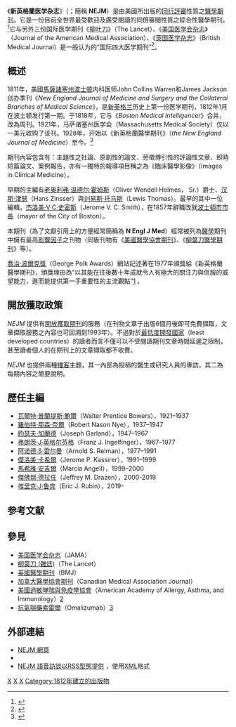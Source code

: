 {{Infobox_Journal |
| title = 新英格蘭医学杂志
| native_title =The New England Journal of Medicine
| native_title_lang = en
| cover = 
| discipline = [[同行評審|同行評審]][[醫學期刊|醫學期刊]]
| language = [[英語|英語]]
| abbreviation = N Engl J Med
| publisher = [[麻州醫學學會|麻州醫學學會]]
| country = {{USA}}
| history = 創刊於1812年
| website = http://www.nejm.org/
| ISSN =  0028-4793
}}

《'''新英格蘭医学杂志'''》（{{lang-en|''The New England Journal of Medicine''}}；簡稱 '''NEJM'''）是由美國{{link-en|麻省醫學協會|Massachusetts Medical Society}}所出版的[[同行評審|同行評審]]性質之[[醫學期刊|醫學期刊]]。它是一份目前全世界最受歡迎及廣受閱讀的同儕審閱性質之綜合性醫學期刊。<ref name= "NYT 200 years">{{cite news |last= Zuger |first= Abigail |date= March 19, 2012 |title= A journal stands out in prestige and longevity |newspaper= [[The_New_York_Times|The New York Times]] |url= http://www.nytimes.com/2012/03/20/science/200-years-of-the-new-england-journal-of-medicine.html |accessdate= 2014-06-24 |archive-date= 2020-11-01 |archive-url= https://web.archive.org/web/20201101182107/https://www.nytimes.com/2012/03/20/science/200-years-of-the-new-england-journal-of-medicine.html |dead-url= no }}</ref>它与另外三份国际医学期刊《[[柳葉刀_(雜誌)|柳叶刀]]》（The Lancet）、《[[美国医学会杂志|美国医学会杂志]]》（Journal of the American Medical Association）、《[[英國醫學期刊|英国医学杂志]]》（British Medical Journal）是一般认为的“国际四大医学期刊”<ref>{{cite book |author1=Robert B. Taylor |title=Medical Writing: A Guide for Clinicians, Educators, and Researchers |publisher=Springer |isbn=978-3-319-70125-7 |page=125 |edition=Third}}</ref>。

==概述==
1811年，美國[[馬薩諸塞州|馬薩諸塞州]][[波士顿|波士顿]]内科医师John Collins Warren和James Jackson创办季刊《''New England Journal of Medicine and Surgery and the Collateral Branches of Medical Science''》，是[[新英格兰|新英格兰]]历史上第一份医学期刊，1812年1月在波士顿发行第一期。于1818年，它与《''Boston Medical Intelligencer''》合并，改為周刊。1921年，马萨诸塞州医学会（Massachusetts Medical Society）仅以一美元收购了该刊。1928年，开始以《新英格蘭醫學期刊》（''the'' ''New England Journal of Medicine''）至今。<ref>{{Cite web|url=http://www.nejm.org/page/about-nejm/history-and-mission|title=About NEJMPast and Present|accessdate=2016-05-13|author=|date=|publisher=NEJM Group|archive-date=2017-11-10|archive-url=https://web.archive.org/web/20171110232047/http://www.nejm.org/page/about-nejm/history-and-mission|dead-url=no}}</ref>

期刊內容包含有：主題性之社論、原創性的論文、旁徵博引性的評論性文章、即時短篇論文、案例報告，亦有一獨特的報導項目稱之為《臨床醫學影像》（Images in Clinical Medicine）。

早期的主編有[[老奥利弗·温德尔·霍姆斯|老奥利弗·温德尔·霍姆斯]]（Oliver Wendell Holmes， Sr.）爵士、[[汉斯·津瑟|汉斯·津瑟]]（Hans Zinsser）與[[刘易斯·托马斯|刘易斯·托马斯]]（Lewis Thomas）。最早的其中一位編輯，[[杰洛美·V·C·史密斯|杰洛美·V·C·史密斯]]（Jerome V. C. Smith），在1857年辭職改就[[波士頓市市長|波士頓市市長]]（mayor of the City of Boston）。 

本期刊（為了文獻引用上的方便經常簡稱為 '''N Engl J Med'''）經常被列為[[医学|醫學]]期刊中擁有最高[[影響因子|影響因子]]之刊物（同級刊物有《[[美國醫學協會期刊|美國醫學協會期刊]]》、《[[柳葉刀醫學期刊|柳葉刀醫學期刊]]》等）。

[[喬治·波爾克獎|喬治·波爾克獎]]（George Polk Awards）網站記述著在1977年頒獎給《新英格蘭醫學期刊》，頒獎理由為“以其能在往後數十年成就令人有極大的關注力與信服的威望能力，進而能提供第一手重要性的主流觀點”[http://www.brooklyn.liu.edu/polk/history.html] {{Wayback|url=http://www.brooklyn.liu.edu/polk/history.html |date=20100328153003 }}。

== 開放獲取政策 ==
''NEJM'' 提供有[[開放獲取期刊列表|開放獲取期刊]]的服務（在刊物文章于出版6個月後即可免費擷取，文章擷取服務之內容也可回溯到1993年）。不過對於[[最低度開發國家|最低度開發國家]]（least developed countries）的讀者而言不僅可以不受閱讀期刊文章時間延遲之限制，甚至讀者個人的在期刊上的文章擷取都不收費。

''NEJM'' 也提供兩種[[播客|播客]]主題，其一內部為投稿的醫生或研究人員的專訪，其二為每期內容之簡要說明。

== 歷任主編 ==
* [[瓦爾特·普蘭提斯·鮑爾|瓦爾特·普蘭提斯·鮑爾]]（Walter Prentice Bowers），1921–1937
* [[羅伯特·那森·奈爾|羅伯特·那森·奈爾]]（Robert Nason Nye），1937–1947
* [[約瑟夫·加蘭德|約瑟夫·加蘭德]]（Joseph Garland），1947–1967
* [[弗朗茨·J·英格尔芬格|弗朗茨·J·英格尔芬格]]（Franz J. Ingelfinger），1967–1977
* [[阿诺德·S·雷尔曼|阿诺德·S·雷尔曼]]（Arnold S. Relman），1977–1991
* [[傑洛美·卡希爾|傑洛美·卡希爾]]（Jerome P. Kassirer），1991–1999
* [[馬希雅·安吉爾|馬希雅·安吉爾]]（Marcia Angell），1999–2000
* [[杰佛瑞·M·德拉任|傑佛瑞·德拉任]]（Jeffrey M. Drazen），2000-2019
* [[埃里克·J·鲁宾|埃里克·J·鲁宾]]（Eric J. Rubin），2019-

== 参考文献 ==
{{Reflist}}

== 參見 ==
* [[美国医学会杂志|美国医学会杂志]]（JAMA）
* [[柳葉刀_(雜誌)|柳葉刀 (雜誌)]]（The Lancet）
* [[英國醫學期刊|英國醫學期刊]]（BMJ）
* [[加拿大醫學協會期刊|加拿大醫學協會期刊]]（Canadian Medical Association Journal）
* [[美國過敏哮喘與免疫學協會|美國過敏哮喘與免疫學協會]]（American Academy of Allergy, Asthma, and Immunology）[http://en.wikipedia.org/wiki/American_Academy_of_Allergy%2C_Asthma%2C_and_Immunology] {{Wayback|url=http://en.wikipedia.org/wiki/American_Academy_of_Allergy%2C_Asthma%2C_and_Immunology |date=20210309092030 }}
* [[抗氣喘藥索雷爾|抗氣喘藥索雷爾]]（Omalizumab）[http://en.wikipedia.org/wiki/Xolair] {{Wayback|url=http://en.wikipedia.org/wiki/Xolair |date=20200930112221 }}
== 外部連結 ==
* [http://www.nejm.org/ NEJM 網頁] {{Wayback|url=http://www.nejm.org/ |date=20100105115915 }}{{En icon}}
*{{URL|https://nejmqianyan.cn/|NEJM医学前沿}}{{Zh icon}}
* [http://podcast.nejm.org/nejm_audio_interview.xml NEJM 語音訪談以RSS型態提供] {{Wayback|url=http://podcast.nejm.org/nejm_audio_interview.xml |date=20200811124301 }}，使用[[XML|XML]]格式
{{authority control}}
[[Category:美国杂志|X]]
[[Category:醫學期刊|X]]
[[Category:開放獲取期刊|X]]
[[Category:1812年建立的出版物|Category:1812年建立的出版物]]